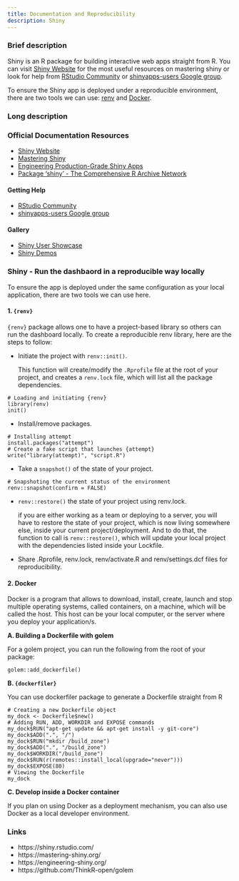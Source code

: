 ```yaml
---
title: Documentation and Reproducibility
description: Shiny
---
```


### Brief description

Shiny is an R package for building interactive web apps straight from R. You can visit [Shiny Website](https://shiny.rstudio.com/) for the most useful resources on mastering shiny or look for help from [RStudio Community](https://community.rstudio.com/c/shiny/8?_ga=2.131532047.1822684614.1646988228-658982915.1642896472) or [shinyapps-users Google group](https://groups.google.com/g/shinyapps-users). 

To ensure the Shiny app is deployed under a reproducible environment, there are two tools we can use: [renv](https://rstudio.github.io/renv/) and [Docker](https://www.docker.com/).

### Long description

### Official Documentation Resources

- [Shiny Website](https://shiny.rstudio.com/)
- [Mastering Shiny](https://mastering-shiny.org/)
- [Engineering Production-Grade Shiny Apps](https://engineering-shiny.org/)
- [Package 'shiny' - The Comprehensive R Archive Network](https://cran.r-project.org/web/packages/shiny/shiny.pdf)

#### Getting Help
- [RStudio Community](https://community.rstudio.com/c/shiny/8?_ga=2.131532047.1822684614.1646988228-658982915.1642896472)
- [shinyapps-users Google group](https://groups.google.com/g/shinyapps-users)

#### Gallery
- [Shiny User Showcase](https://shiny.rstudio.com/gallery/#user-showcase)
- [Shiny Demos](https://shiny.rstudio.com/gallery/#demos)

### Shiny - Run the dashbaord in a reproducible way locally
To ensure the app is deployed under the same configuration as your local application, there are two tools we can use here. 

#### 1. `{renv}`

`{renv}` package allows one to have a project-based library so others can run the dashboard locally.
To create a reproducible renv library, here are the steps to follow:

- Initiate the project with `renv::init()`.
  
  This function will create/modify the `.Rprofile` file at the root of your project, and creates a `renv.lock` file, which will list all the package dependencies.

```
# Loading and initiating {renv}
library(renv)
init()
```


- Install/remove packages.

```
# Installing attempt
install.packages("attempt")
# Create a fake script that launches {attempt}
write("library(attempt)", "script.R")

```

- Take a `snapshot()` of the state of your project.

```
# Snapshoting the current status of the environment
renv::snapshot(confirm = FALSE)
```

- `renv::restore()` the state of your project using renv.lock.

  if you are either working as a team or deploying to a server, you will have to restore the state of your project, which is now living somewhere else, inside your current project/deployment. And to do that, the function to call is `renv::restore()`, which will update your local project with the dependencies listed inside your Lockfile.


- Share .Rprofile, renv.lock, renv/activate.R and renv/settings.dcf files for reproducibility.


#### 2. Docker

Docker is a program that allows to download, install, create, launch and stop multiple operating systems, called containers, on a machine, which will be called the host. This host can be your local computer, or the server where you deploy your application/s.

**A. Building a Dockerfile with golem**

For a golem project, you can run the following from the root of your package:
```
golem::add_dockerfile()
```

**B. `{dockerfiler}`**

You can use dockerfiler package to generate a Dockerfile straight from R

```
# Creating a new Dockerfile object
my_dock <- Dockerfile$new()
# Adding RUN, ADD, WORKDIR and EXPOSE commands
my_dock$RUN("apt-get update && apt-get install -y git-core")
my_dock$ADD(".", "/")
my_dock$RUN("mkdir /build_zone")
my_dock$ADD(".", "/build_zone")
my_dock$WORKDIR("/build_zone")
my_dock$RUN(r(remotes::install_local(upgrade="never")))
my_dock$EXPOSE(80)
# Viewing the Dockerfile
my_dock
```

**C. Develop inside a Docker container**

If you plan on using Docker as a deployment mechanism, you can also use Docker as a local developer environment. 


### Links
* https://shiny.rstudio.com/
* https://mastering-shiny.org/
* https://engineering-shiny.org/
* https://github.com/ThinkR-open/golem
